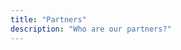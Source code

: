 ```yaml
---
title: "Partners"
description: "Who are our partners?"
---
```




<CardGrid>
    <ClickableCard 
        title="Adobe" 
        url="#adobe" 
        description="Adobe, leader mondiale in ambito digital media e digital marketing, offre applicazioni professionali in ambito grafico, marketing e di documentazione." 
        icon="document" 
    />
    <ClickableCard 
        title="Apple" 
        url="#apple" 
        description="Apple Consultant Network è una rete di fornitori di servizi tecnologici indipendenti, specializzati nel mondo Apple, in grado di fornire assistenza nella scelta e configurazione delle soluzioni disponibili." 
        icon="apple" 
    />
    <ClickableCard 
        title="Claris FileMaker" 
        url="#claris" 
        description="Claris FileMaker® è un software per lo sviluppo di app personalizzate e l’automazione dei flussi di lavoro. Uno strumento ad alta affidabilità, facile da usare e da gestire." 
        icon="seti:folder" 
    />
    <ClickableCard 
        title="Google Cloud" 
        url="#google" 
        description="Google Cloud offre una suite di servizi di cloud computing che le aziende sfruttano e combinano tra loro per creare una struttura funzionale al proprio business. È una piattaforma in grado di fornire affidabilità, sicurezza e scalabilità." 
    />
    <ClickableCard 
        title="Microsoft" 
        url="#microsoft" 
        description="Microsoft® resta uno dei protagonisti del panorama digitale in ambito cloud e di intelligent edge, sempre in prima linea nella creazione di strumenti innovativi, in un’era dove condivisione e cooperazione sono ormai requisiti essenziali dei modern workplace." 
        icon="microsoftTeams" 
    />
</CardGrid>
